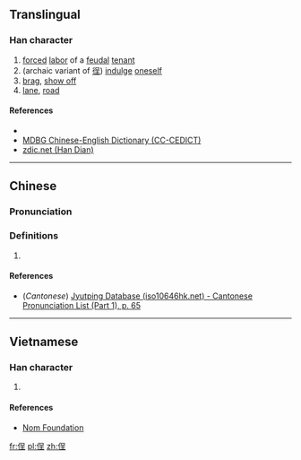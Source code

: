 ==Translingual==

===Han character===
{{Han char|rn=9|rad=人|as=07|sn=9|four=|canj=ORHG,ORMG|ids=⿰亻呈}}

# [[forced]] [[labor]] of a [[feudal]] [[tenant]]
# (archaic variant of [[徎]]) [[indulge]] [[oneself]]
# [[brag]], [[show off]]
# [[lane]], [[road]]

====References====
* {{Han ref|kx=0103.110|dkj=00637|dj=0218.230|hdz=10162.040|uh=4FB1|ud=20401}}
* [http://www.mdbg.net/chindict/chindict.php?page=worddict&wdrst=0&wdqtm=0&wdqcham=1&wdqt=%E5%B7%AE%E5%BD%B9 MDBG Chinese-English Dictionary (CC-CEDICT)]
* [http://www.zdic.net/z/15/js/4FB1.htm zdic.net (Han Dian)]

----

==Chinese==
{{zh-forms}}

===Pronunciation===
{{zh-pron
|m=chěng
|c=cing2
|mc=
|oc=
|ma=
|cat=n,v
}}

===Definitions===
# {{rfdef|lang=zh}}

====References====
* (''Cantonese'') [http://www.iso10646hk.net/jp/document/download.jsp Jyutping Database (iso10646hk.net) - Cantonese Pronunciation List (Part 1), p. 65]

----

==Vietnamese==

===Han character===
{{vi-hantu|[[rình]], [[xiểng]], [[xiềng]]|rs=人07}}

# {{defn|lang=vi|sort=人07}}

====References====
* [http://nomfoundation.org/common/nom_details.php?codepoint=4fb1 Nom Foundation]

[[fr:侱]]
[[pl:侱]]
[[zh:侱]]